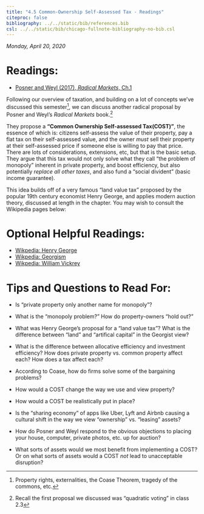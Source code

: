 ```yaml
---
title: "4.5 Common-Ownership Self-Assessed Tax - Readings"
citeproc: false
bibliography: ../../static/bib/references.bib
csl: ../../static/bib/chicago-fullnote-bibliography-no-bib.csl
---
```


*Monday, April 20, 2020*

# Readings:

- [<i class="fas fas fa-book"></i> Posner and Weyl (2017), *Radical Markets*, Ch.1](/readings/Posner-Weyl-2017-Ch1.pdf)

Following our overview of taxation, and building on a lot of concepts we've discussed this semester^[Property rights, externalities, the Coase Theorem, tragedy of the commons, etc.], we can discuss another radical proposal by Posner and Weyl's *Radical Markets* book.^[Recall the first proposal we discussed was "quadratic voting" in class 2.3]

They propose a **"Common Ownership Self-assessed Tax(COST)"**, the essence of which is: citizens self-assess the value of their property, pay a flat tax on their self-assessed value, and the owner *must* sell their property at their self-assessed price if someone else is willing to pay that price. There are lots of considerations, extensions, etc, but that is the basic setup. They argue that this tax would not only solve what they call "the problem of monopoly" inherent in private property, and boost efficiency, but also potentially *replace all other taxes*, and also fund a "social divident" (basic income guarantee).

This idea builds off of a very famous "land value tax" proposed by the popular 19th century economist Henry George, and applies modern auction theory, discussed at length in the chapter. You may wish to consult the Wikipedia pages below:

# Optional Helpful Readings:

- [<i class="fab fa-wikipedia-w"></i> Wikpedia: Henry George](https://en.wikipedia.org/wiki/Henry_George)
- [<i class="fab fa-wikipedia-w"></i> Wikpedia: Georgism](https://en.wikipedia.org/wiki/Georgism)
- [<i class="fab fa-wikipedia-w"></i> Wikpedia: William Vickrey ](https://en.wikipedia.org/wiki/William_Vickrey)

# Tips and Questions to Read For:

- Is "private property only another name for monopoly"?

- What is the "monopoly problem?" How do property-owners "hold out?"

- What was Henry George's proposal for a "land value tax"? What is the difference between "land" and "artifical capital" in the Georgist view?

- What is the difference between allocative efficiency and investment efficiency? How does private property vs. common property affect each? How does a tax affect each?

- According to Coase, how do firms solve some of the bargaining problems?

- How would a COST change the way we use and view property?

- How would a COST be realistically put in place?

- Is the "sharing economy" of apps like Uber, Lyft and Airbnb causing a cultural shift in the way we view "ownership" vs. "leasing" assets?

- How do Posner and Weyl respond to the obvious objections to placing your house, computer, private photos, etc. up for auction?

- What sorts of assets would we most benefit from implementing a COST? Or on what sorts of assets would a COST *not* lead to unacceptable disruption?